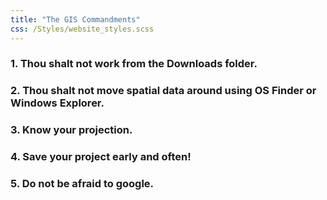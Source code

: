 ```yaml
---
title: "The GIS Commandments"
css: /Styles/website_styles.scss
---
```


### 1. Thou shalt not work from the Downloads folder.

### 2. Thou shalt not move spatial data around using OS Finder or Windows Explorer.

### 3. Know your projection.

### 4. Save your project early and often!

### 5. Do not be afraid to google.
